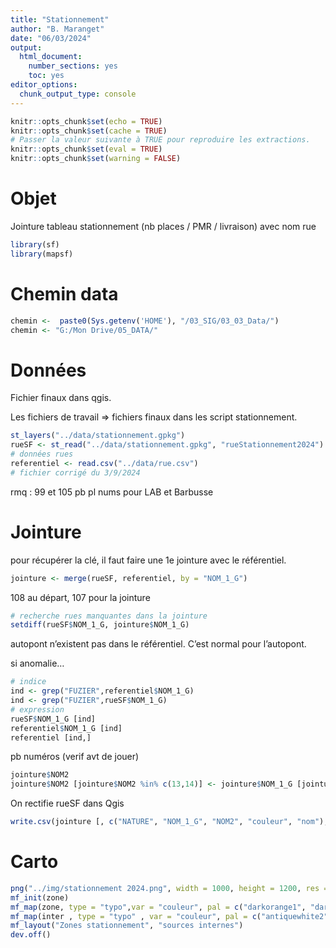 ```yaml
---
title: "Stationnement"
author: "B. Maranget"
date: "06/03/2024"
output: 
  html_document: 
    number_sections: yes
    toc: yes
editor_options: 
  chunk_output_type: console
---
```



```r
knitr::opts_chunk$set(echo = TRUE)
knitr::opts_chunk$set(cache = TRUE)
# Passer la valeur suivante à TRUE pour reproduire les extractions.
knitr::opts_chunk$set(eval = TRUE)
knitr::opts_chunk$set(warning = FALSE)
```


# Objet

Jointure tableau stationnement (nb places / PMR / livraison) avec nom rue

```r
library(sf)
library(mapsf)
```


# Chemin data


```r
chemin <-  paste0(Sys.getenv('HOME'), "/03_SIG/03_03_Data/")
chemin <- "G:/Mon Drive/05_DATA/"
```


# Données

Fichier finaux dans qgis.

Les fichiers de travail => fichiers finaux dans les script stationnement.


```r
st_layers("../data/stationnement.gpkg") 
rueSF <- st_read("../data/stationnement.gpkg", "rueStationnement2024")
# données rues
referentiel <- read.csv("../data/rue.csv")
# fichier corrigé du 3/9/2024
```

rmq : 99 et 105 pb pl nums pour LAB et Barbusse

# Jointure

pour récupérer la clé, il faut faire une 1e jointure avec le référentiel.


```r
jointure <- merge(rueSF, referentiel, by = "NOM_1_G")
```

108 au départ, 107 pour la jointure


```r
# recherche rues manquantes dans la jointure
setdiff(rueSF$NOM_1_G, jointure$NOM_1_G)
```

autopont n'existent pas dans le référentiel. C'est normal pour l'autopont.

si anomalie...

```r
# indice
ind <- grep("FUZIER",referentiel$NOM_1_G)
ind <- grep("FUZIER",rueSF$NOM_1_G)
# expression
rueSF$NOM_1_G [ind]
referentiel$NOM_1_G [ind]
referentiel [ind,]
```

pb numéros (verif avt de jouer)


```r
jointure$NOM2
jointure$NOM2 [jointure$NOM2 %in% c(13,14)] <- jointure$NOM_1_G [jointure$NOM2 %in% c(13,14) ]
```


On rectifie rueSF dans Qgis

```r
write.csv(jointure [, c("NATURE", "NOM_1_G", "NOM2", "couleur", "nom"), drop=T], "../data/listeStationnement.csv", fileEncoding = "UTF-8")
```


# Carto


```r
png("../img/stationnement 2024.png", width = 1000, height = 1200, res = 120)
mf_init(zone)
mf_map(zone, type = "typo",var = "couleur", pal = c("darkorange1", "darkolivegreen2"), leg_pos = NA, add = T, border = NA)
mf_map(inter , type = "typo" , var = "couleur", pal = c("antiquewhite2", "black"), leg_pos = NA, add = T)
mf_layout("Zones stationnement", "sources internes")
dev.off()
```

